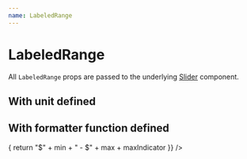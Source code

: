 ```yaml
---
name: LabeledRange
---
```



# LabeledRange

All `LabeledRange` props are passed to the underlying [Slider](#/docs-slider) component.

<Playground>
  <LabeledRange
    min={1}
    max={100}
    step={1}
    defaultValue={[1, 100]}
    disabled={false}
    label="Height"
  />
</Playground>

## With unit defined

<Playground>
  <LabeledRange
    min={1}
    max={100}
    step={1}
    defaultValue={[1, 100]}
    disabled={false}
    label="Height"
  />
</Playground>

## With formatter function defined

<Playground>
  <LabeledRange
    min={1}
    max={100}
    step={1}
    defaultValue={[1, 100]}
    disabled={false}
    label="Price"
    formatter={(min, max, maxIndicator) => {
      return "$" + min + " - $" + max + maxIndicator
    }}
  />
</Playground>
